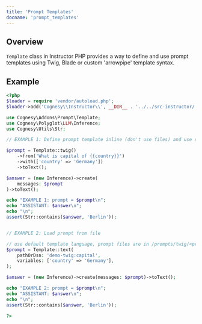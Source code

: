 ```yaml
---
title: 'Prompt Templates'
docname: 'prompt_templates'
---
```


## Overview

`Template` class in Instructor PHP provides a way to define and use
prompt templates using Twig, Blade or custom 'arrowpipe' template syntax.


## Example

```php
<?php
$loader = require 'vendor/autoload.php';
$loader->add('Cognesy\\Instructor\\', __DIR__ . '../../src-instructor/');

use Cognesy\Addons\Prompt\Template;
use Cognesy\Polyglot\LLM\Inference;
use Cognesy\Utils\Str;

// EXAMPLE 1: Define prompt template inline (don't use files) and use short syntax

$prompt = Template::twig()
    ->from('What is capital of {{country}}')
    ->with(['country' => 'Germany'])
    ->toText();

$answer = (new Inference)->create(
    messages: $prompt
)->toText();

echo "EXAMPLE 1: prompt = $prompt\n";
echo "ASSISTANT: $answer\n";
echo "\n";
assert(Str::contains($answer, 'Berlin'));


// EXAMPLE 2: Load prompt from file

// use default template language, prompt files are in /prompts/twig/<prompt>.twig
$prompt = Template::text(
    pathOrDsn: 'demo-twig:capital',
    variables: ['country' => 'Germany'],
);

$answer = (new Inference)->create(messages: $prompt)->toText();

echo "EXAMPLE 2: prompt = $prompt\n";
echo "ASSISTANT: $answer\n";
echo "\n";
assert(Str::contains($answer, 'Berlin'));

?>
```
